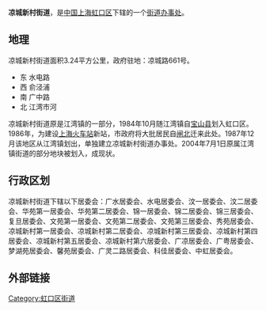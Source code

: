 '''凉城新村街道'''，是[[中国|中国]][[上海|上海]][[虹口区|虹口区]]下辖的一个[[街道办事处|街道办事处]]。

== 地理 ==
凉城新村街道面积3.24平方公里，政府驻地：凉城路661号。

* 东 水电路
* 西 俞泾浦
* 南 广中路
* 北 江湾市河

凉城新村街道原是江湾镇的一部分，1984年10月随江湾镇自[[宝山县|宝山县]]划入虹口区。1986年，为建设[[上海火车站|上海火车站]]新站，市政府将大批居民自[[闸北|闸北]]迁来此处。1987年12月该地区从江湾镇划出，单独建立凉城新村街道办事处。2004年7月1日原属江湾镇街道的部分地块被划入，成现状。

== 行政区划 ==
凉城新村街道下辖以下居委会：广水居委会、水电居委会、汶一居委会、汶二居委会、华苑第一居委会、华苑第二居委会、锦一居委会、锦二居委会、锦三居委会、复旦居委会、文苑第一居委会、文苑第二居委会、文苑第三居委会、秀苑居委会、凉城新村第一居委会、凉城新村第二居委会、凉城新村第三居委会、凉城新村第四居委会、凉城新村第五居委会、凉城新村第六居委会、广凉居委会、广粤居委会、梦湖苑居委会、馨苑居委会、广灵二路居委会、科佳居委会、中虹居委会。

== 外部链接 ==

{{虹口区行政区划}}
{{上海行政区划小作品}}

[[Category:虹口区街道|Category:虹口区街道]]
